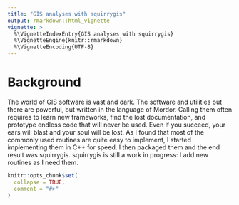 ```yaml
---
title: "GIS analyses with squirrygis"
output: rmarkdown::html_vignette
vignette: >
  %\VignetteIndexEntry{GIS analyses with squirrygis}
  %\VignetteEngine{knitr::rmarkdown}
  %\VignetteEncoding{UTF-8}
---
```


# Background

The world of GIS software is vast and dark.
The software and utilities out there are powerful, but written in the language of Mordor.
Calling them often requires to learn new frameworks, find the lost documentation, and prototype endless code that will never be used.
Even if you succeed, your ears will blast and your soul will be lost.
As I found that most of the commonly used routines are quite easy to implement, I started implementing them in C++ for speed.
I then packaged them and the end result was squirrygis.
squirrygis is still a work in progress: I add new routines as I need them.

```r
knitr::opts_chunk$set(
  collapse = TRUE,
  comment = "#>"
)
```
